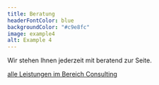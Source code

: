 ```yaml
---
title: Beratung
headerFontColor: blue
backgroundColor: "#c9e8fc"
image: example4
alt: Example 4
---
```


Wir stehen Ihnen jederzeit mit beratend zur Seite.

[alle Leistungen im Bereich Consulting](/consulting/)
